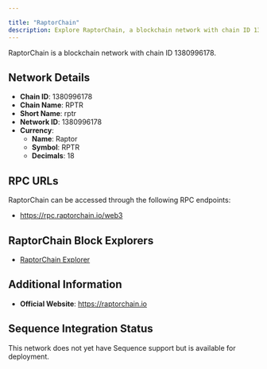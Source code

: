 ```yaml
---

title: "RaptorChain"
description: Explore RaptorChain, a blockchain network with chain ID 1380996178. Learn about its native currency, Raptor, and how to interact with the network.
---
```




RaptorChain is a blockchain network with chain ID 1380996178.

## Network Details

- **Chain ID**: 1380996178
- **Chain Name**: RPTR
- **Short Name**: rptr
- **Network ID**: 1380996178
- **Currency**: 
  - **Name**: Raptor
  - **Symbol**: RPTR
  - **Decimals**: 18

## RPC URLs

RaptorChain can be accessed through the following RPC endpoints:

- https://rpc.raptorchain.io/web3

## RaptorChain Block Explorers

- [RaptorChain Explorer](https://explorer.raptorchain.io)

## Additional Information

- **Official Website**: https://raptorchain.io

## Sequence Integration Status

This network does not yet have Sequence support but is available for deployment.
